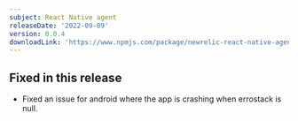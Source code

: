 ```yaml
---
subject: React Native agent
releaseDate: '2022-09-09'
version: 0.0.4
downloadLink: 'https://www.npmjs.com/package/newrelic-react-native-agent/v/0.0.4'
---
```


## Fixed in this release

* Fixed an issue for android where the app is crashing when errostack is null.
